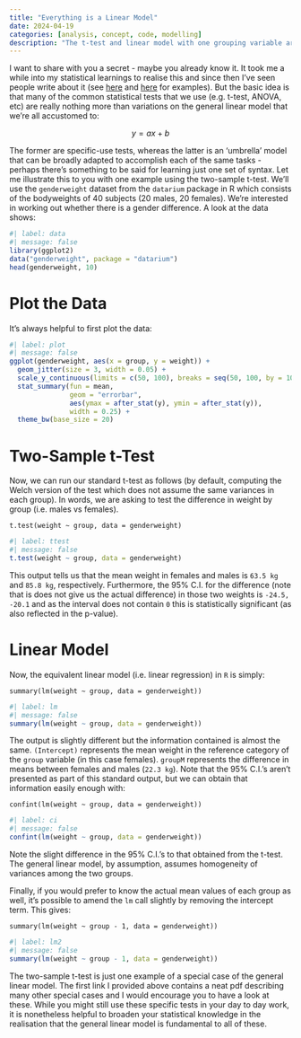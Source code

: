 ```yaml
---
title: "Everything is a Linear Model"
date: 2024-04-19
categories: [analysis, concept, code, modelling]
description: "The t-test and linear model with one grouping variable are two sides of the same coin."
---
```


I want to share with you a secret - maybe you already know it. It took me a while into my statistical learnings to realise this and since then I've seen people write about it (see [here](https://lindeloev.github.io/tests-as-linear/) and [here](https://danielroelfs.com/blog/everything-is-a-linear-model/) for examples). But the basic idea is that many of the common statistical tests that we use (e.g. t-test, ANOVA, etc) are really nothing more than variations on the general linear model that we're all accustomed to:

$$ y = ax + b $$

The former are specific-use tests, whereas the latter is an 'umbrella' model that can be broadly adapted to accomplish each of the same tasks - perhaps there's something to be said for learning just one set of syntax. Let me illustrate this to you with one example using the two-sample t-test. We'll use the `genderweight` dataset from the `datarium` package in R which consists of the bodyweights of 40 subjects (20 males, 20 females). We're interested in working out whether there is a gender difference. A look at the data shows:

```r
#| label: data
#| message: false
library(ggplot2)
data("genderweight", package = "datarium")
head(genderweight, 10)
```

# Plot the Data

It's always helpful to first plot the data:

```r
#| label: plot
#| message: false
ggplot(genderweight, aes(x = group, y = weight)) +
  geom_jitter(size = 3, width = 0.05) +
  scale_y_continuous(limits = c(50, 100), breaks = seq(50, 100, by = 10)) +
  stat_summary(fun = mean, 
               geom = "errorbar", 
               aes(ymax = after_stat(y), ymin = after_stat(y)), 
               width = 0.25) +
  theme_bw(base_size = 20)
```

# Two-Sample t-Test

Now, we can run our standard t-test as follows (by default, computing the Welch version of the test which does not assume the same variances in each group). In words, we are asking to test the difference in weight by group (i.e. males vs females).

`t.test(weight ~ group, data = genderweight)`

```r
#| label: ttest
#| message: false
t.test(weight ~ group, data = genderweight)
```

This output tells us that the mean weight in females and males is `63.5 kg` and `85.8 kg`, respectively. Furthermore, the 95% C.I. for the difference (note that is does not give us the actual difference) in those two weights is `-24.5, -20.1` and as the interval does not contain `0` this is statistically significant (as also reflected in the p-value).

# Linear Model

Now, the equivalent linear model (i.e. linear regression) in `R` is simply:

`summary(lm(weight ~ group, data = genderweight))`

```r
#| label: lm
#| message: false
summary(lm(weight ~ group, data = genderweight))
```

The output is slightly different but the information contained is almost the same. `(Intercept)` represents the mean weight in the reference category of the `group` variable (in this case females). `groupM` represents the difference in means between females and males (`22.3 kg`). Note that the 95% C.I.'s aren't presented as part of this standard output, but we can obtain that information easily enough with:

`confint(lm(weight ~ group, data = genderweight))`

```r
#| label: ci
#| message: false
confint(lm(weight ~ group, data = genderweight))
```

Note the slight difference in the 95% C.I.'s to that obtained from the t-test. The general linear model, by assumption, assumes homogeneity of variances among the two groups.

Finally, if you would prefer to know the actual mean values of each group as well, it's possible to amend the `lm` call slightly by removing the intercept term. This gives:

`summary(lm(weight ~ group - 1, data = genderweight))`

```r
#| label: lm2
#| message: false
summary(lm(weight ~ group - 1, data = genderweight))
```

The two-sample t-test is just one example of a special case of the general linear model. The first link I provided above contains a neat pdf describing many other special cases and I would encourage you to have a look at these. While you might still use these specific tests in your day to day work, it is nonetheless helpful to broaden your statistical knowledge in the realisation that the general linear model is fundamental to all of these.
